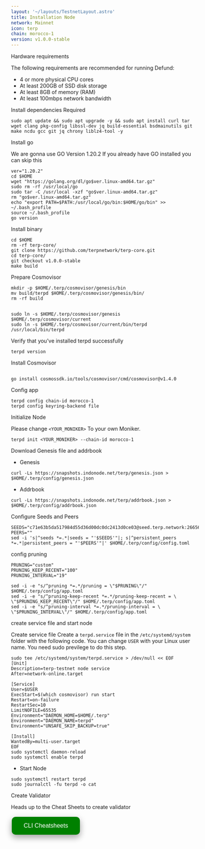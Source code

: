 ```yaml
---
layout: '~/layouts/TestnetLayout.astro'
title: Installation Node
network: Mainnet
icon: terp
chain: morocco-1
version: v1.0.0-stable
---
```


 Hardware requirements

The following requirements are recommended for running Defund:

- 4 or more physical CPU cores
- At least 200GB of SSD disk storage
- At least 8GB of memory (RAM)
- At least 100mbps network bandwidth


 Install dependencies Required

```
sudo apt update && sudo apt upgrade -y && sudo apt install curl tar wget clang pkg-config libssl-dev jq build-essential bsdmainutils git make ncdu gcc git jq chrony liblz4-tool -y
```

 Install go

We are gonna use GO Version 1.20.2
If you already have GO installed you can skip this 

```
ver="1.20.2"
cd $HOME
wget "https://golang.org/dl/go$ver.linux-amd64.tar.gz"
sudo rm -rf /usr/local/go
sudo tar -C /usr/local -xzf "go$ver.linux-amd64.tar.gz"
rm "go$ver.linux-amd64.tar.gz"
echo "export PATH=$PATH:/usr/local/go/bin:$HOME/go/bin" >> ~/.bash_profile
source ~/.bash_profile
go version
```

 Install binary

```
cd $HOME
rm -rf terp-core/
git clone https://github.com/terpnetwork/terp-core.git
cd terp-core/
git checkout v1.0.0-stable
make build
```

 Prepare Cosmovisor
```
mkdir -p $HOME/.terp/cosmovisor/genesis/bin
mv build/terpd $HOME/.terp/cosmovisor/genesis/bin/
rm -rf build


sudo ln -s $HOME/.terp/cosmovisor/genesis $HOME/.terp/cosmovisor/current
sudo ln -s $HOME/.terp/cosmovisor/current/bin/terpd /usr/local/bin/terpd
```


Verify that you've installed terpd successfully

```
terpd version
```

 Install Cosmovisor
```

go install cosmossdk.io/tools/cosmovisor/cmd/cosmovisor@v1.4.0
```

 Config app

```
terpd config chain-id morocco-1
terpd config keyring-backend file
```

 Initialize Node

Please change `<YOUR_MONIKER>` To your own Moniker.

```
terpd init <YOUR_MONIKER> --chain-id morocco-1
```

 Download Genesis file and addrbook

- Genesis

```
curl -Ls https://snapshots.indonode.net/terp/genesis.json > $HOME/.terp/config/genesis.json
```

- Addrbook

```
curl -Ls https://snapshots.indonode.net/terp/addrbook.json > $HOME/.terp/config/addrbook.json
```

 Configure Seeds and Peers

```
SEEDS="c71e63b5da517984d55d36d00dc0dc2413d0ce03@seed.terp.network:26656"
PEERS=""
sed -i 's|^seeds *=.*|seeds = "'$SEEDS'"|; s|^persistent_peers *=.*|persistent_peers = "'$PEERS'"|' $HOME/.terp/config/config.toml
```

 config pruning

```
PRUNING="custom"
PRUNING_KEEP_RECENT="100"
PRUNING_INTERVAL="19"

sed -i -e "s/^pruning *=.*/pruning = \"$PRUNING\"/" $HOME/.terp/config/app.toml
sed -i -e "s/^pruning-keep-recent *=.*/pruning-keep-recent = \
\"$PRUNING_KEEP_RECENT\"/" $HOME/.terp/config/app.toml
sed -i -e "s/^pruning-interval *=.*/pruning-interval = \
\"$PRUNING_INTERVAL\"/" $HOME/.terp/config/app.toml
```


 create service file and start node

Create service file
Create a `terpd.service` file in the `/etc/systemd/system` folder with the following code. 
You can change `USER` with your Linux user name. You need sudo previlege to do this step.

```
sudo tee /etc/systemd/system/terpd.service > /dev/null << EOF
[Unit]
Description=terp-testnet node service
After=network-online.target

[Service]
User=$USER
ExecStart=$(which cosmovisor) run start
Restart=on-failure
RestartSec=10
LimitNOFILE=65535
Environment="DAEMON_HOME=$HOME/.terp"
Environment="DAEMON_NAME=terpd"
Environment="UNSAFE_SKIP_BACKUP=true"

[Install]
WantedBy=multi-user.target
EOF
sudo systemctl daemon-reload
sudo systemctl enable terpd
```

- Start Node

```
sudo systemctl restart terpd
sudo journalctl -fu terpd -o cat
```
 Create Validator

Heads up to the Cheat Sheets to create validator

<a href="https://service.sychonix.com/mainnet/terp/cheat" target="_blank">
  <button style="background-color: green; border: none; color: white; padding: 15px 32px; text-align: center; text-decoration: none; display: inline-block; font-size: 16px; margin: 4px 2px; cursor: pointer; border-radius: 10px; box-shadow: 0 8px 16px 0 rgba(0,0,0,0.2), 0 6px 20px 0 rgba(0,0,0,0.19);" onmouseover="this.style.boxShadow='0 0 0 4px rgba(0,255,0,0.5)'" onmouseout="this.style.boxShadow='0 8px 16px 0 rgba(0,0,0,0.2), 0 6px 20px 0 rgba(0,0,0,0.19)'">CLI Cheatsheets</button>
</a>

